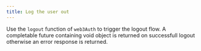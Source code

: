 ```yaml
---
title: Log the user out
---
```


Use the `logout` function of `web3Auth` to trigger the logout flow. A completable future containing void object is returned on successfull logout
otherwise an error response is returned.
